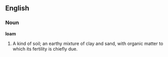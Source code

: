 ==English==

===Noun===

'''loam'''

#A kind of soil; an earthy mixture of clay and sand, with organic matter to which its fertility is chiefly due.